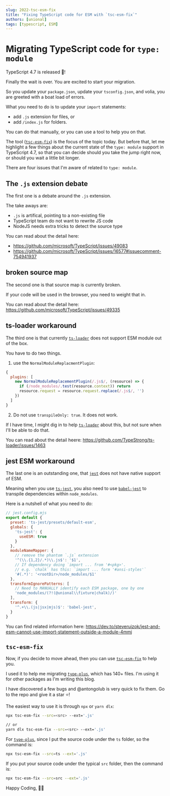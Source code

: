 ```yaml
---
slug: 2022-tsc-esm-fix
title: "Fixing TypeScript code for ESM with `tsc-esm-fix`"
authors: [unional]
tags: [typescript, ESM]
---
```


# Migrating TypeScript code for `type: module`

TypeScript 4.7 is released 🎉!

Finally the wait is over.
You are excited to start your migration.

So you update your `package.json`,
update your `tsconfig.json`,
and volia, you are greeted with a boat load of errors.

What you need to do is to update your `import` statements:

- add `.js` extension for files, or
- add `/index.js` for folders.

You can do that manually,
or you can use a tool to help you on that.

The tool ([`tsc-esm-fix`]) is the focus of the topic today.
But before that,
let me highlight a few things about the current state of the `type: module` support in TypeScript 4.7,
so that you can decide should you take the jump right now,
or should you wait a little bit longer.

There are four issues that I'm aware of related to `type: module`.

## The `.js` extension debate

The first one is a debate around the `.js` extension.

The take aways are:

- `.js` is artifical, pointing to a non-existing file
- TypeScript team do not want to rewrite JS code
- NodeJS needs extra tricks to detect the source type

You can read about the detail here:

- <https://github.com/microsoft/TypeScript/issues/49083>
- <https://github.com/microsoft/TypeScript/issues/16577#issuecomment-754941937>

## broken source map

The second one is that source map is currently broken.

If your code will be used in the browser,
you need to weight that in.

You can read about the detail here: <https://github.com/microsoft/TypeScript/issues/49335>

## ts-loader workaround

The third one is that currently [`ts-loader`] does not support ESM module out of the box.

You have to do two things.

1. use the `NormalModuleReplacmentPlugin`:

```js
{
  plugins: [
    new NormalModuleReplacementPlugin(/.js$/, (resource) => {
      if (/node_modules/.test(resource.context)) return
      resource.request = resource.request.replace(/.js$/, '')
    })
  ]
}
```

2. Do not use `transpileOnly: true`. It does not work.

If I have time, I might dig in to help [`ts-loader`] about this,
but not sure when I'll be able to do that.

You can read about the detail heere: <https://github.com/TypeStrong/ts-loader/issues/1463>

## jest ESM workaround

The last one is an outstanding one,
that [`jest`] does not have native support of ESM.

Meaning when you use [`ts-jest`], you also need to use [`babel-jest`] to transpile dependencies within `node_modules`.

Here is a nutshell of what you need to do:

```js
// jest.config.mjs
export default {
  preset: 'ts-jest/presets/default-esm',
  globals: {
    'ts-jest': {
      useESM: true
    }
  },
  moduleNameMapper: {
    // remove the phantom `.js` extension
    '^(\\.{1,2}/.*)\\.js$': '$1',
    // If dependency doing `import ... from '#<pkg>'.
    // e.g. `chalk` has this: `import ... form '#ansi-styles'`
    '#(.*)': '<rootDir>/node_modules/$1'
  },
  transformIgnorePatterns: [
    // Need to MANUALLY identify each ESM package, one by one
    'node_modules/(?!(@unional\\fixture|chalk)/)'
  ],
  transform: {
    '^.+\\.(js|jsx|mjs)$': 'babel-jest',
  }
}
```

You can find related information here: <https://dev.to/steveruizok/jest-and-esm-cannot-use-import-statement-outside-a-module-4mmj>

## `tsc-esm-fix`

Now, if you decide to move ahead,
then you can use [`tsc-esm-fix`] to help you.

I used it to help me migrating [`type-plus`], which has 140+ files.
I'm using it for other packages as I'm writing this blog.

I have discovered a few bugs and @antongolub is very quick to fix them.
Go to the repo and give it a star ⭐!

The easiest way to use it is through `npx` or `yarn dlx`:

```sh
npx tsc-esm-fix --src=<src> --ext='.js'

// or
yarn dlx tsc-esm-fix --src=<src> --ext='.js'
```

For [`type-plus`], since I put the source code under the `ts` folder,
so the command is:

```sh
npx tsc-esm-fix --src=ts --ext='.js'
```

If you put your source code under the typical `src` folder,
then the command is:

```sh
npx tsc-esm-fix --src=src --ext='.js'
```

Happy Coding, 🧑‍💻

[`babel-jest`]: https://github.com/facebook/jest#using-babel
[`jest`]: http://facebook.github.io/jest/
[`ts-jest`]: https://kulshekhar.github.io/ts-jest/
[`ts-loader`]: https://github.com/TypeStrong/ts-loader
[`tsc-esm-fix`]: https://github.com/antongolub/tsc-esm-fix
[`type-plus`]: https://github.com/unional/type-plus
